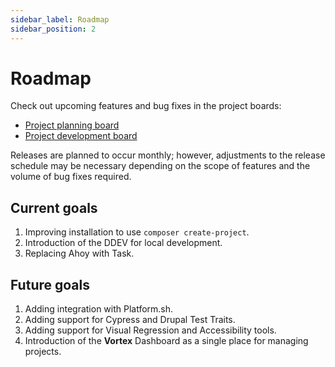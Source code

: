 ```yaml
---
sidebar_label: Roadmap
sidebar_position: 2
---
```


# Roadmap

Check out upcoming features and bug fixes in the project boards:

* [Project planning board](https://github.com/orgs/drevops/projects/2/views/1)
* [Project development board](https://github.com/orgs/drevops/projects/2/views/2)

Releases are planned to occur monthly; however, adjustments to the release
schedule may be necessary depending on the scope of features and the volume of
bug fixes required.

## Current goals

1. Improving installation to use `composer create-project`.
2. Introduction of the DDEV for local development.
3. Replacing Ahoy with Task.

## Future goals

1. Adding integration with Platform.sh.
2. Adding support for Cypress and Drupal Test Traits.
2. Adding support for Visual Regression and Accessibility tools.
3. Introduction of the **Vortex** Dashboard as a single place for managing projects.
